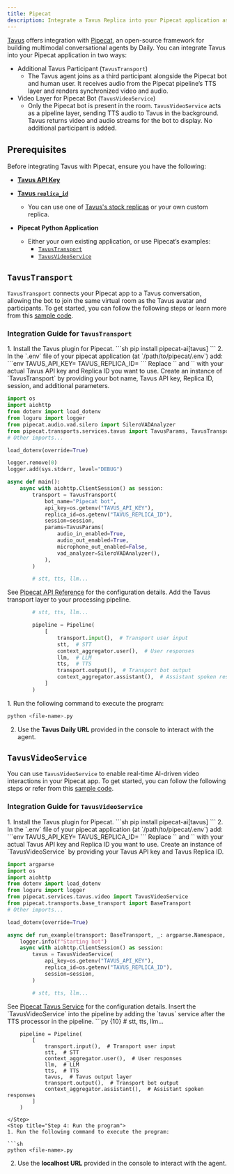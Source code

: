 ```yaml
---
title: Pipecat
description: Integrate a Tavus Replica into your Pipecat application as a participant or a video feed for the bot.
---
```


<a href="https://tavus.io" target='_blank'>Tavus</a> offers integration with <a href="https://www.pipecat.ai/" target='_blank'>Pipecat</a>, an open-source framework for building multimodal conversational agents by Daily. You can integrate Tavus into your Pipecat application in two ways:

- Additional Tavus Participant (`TavusTransport`)
    - The Tavus agent joins as a third participant alongside the Pipecat bot and human user. It receives audio from the Pipecat pipeline’s TTS layer and renders synchronized video and audio.
- Video Layer for Pipecat Bot (`TavusVideoService`)
    - Only the Pipecat bot is present in the room. `TavusVideoService` acts as a pipeline layer, sending TTS audio to Tavus in the background. Tavus returns video and audio streams for the bot to display. No additional participant is added.

## Prerequisites
Before integrating Tavus with Pipecat, ensure you have the following:
* <a href="https://platform.tavus.io/api-keys" target='_blank'>**Tavus API Key**</a>

* <a href="https://platform.tavus.io/replicas" target='_blank'>**Tavus `replica_id`**</a>
    - You can use one of <a href="https://platform.tavus.io/replicas" target='_blank'>Tavus's stock replicas</a> or your own custom replica.

* **Pipecat Python Application**
    - Either your own existing application, or use Pipecat’s examples:
        - <a href="https://github.com/pipecat-ai/pipecat/blob/main/examples/foundational/21-tavus-transport.py" target='_blank'>`TavusTransport`</a>
        - <a href="https://github.com/pipecat-ai/pipecat/blob/main/examples/foundational/21a-tavus-video-service.py" target='_blank'>`TavusVideoService`</a>


## `TavusTransport`

`TavusTransport` connects your Pipecat app to a Tavus conversation, allowing the bot to join the same virtual room as the Tavus avatar and participants. To get started, you can follow the following steps or learn more from this <a href="https://github.com/pipecat-ai/pipecat/blob/main/examples/foundational/21-tavus-transport.py" target='_blank'>sample code</a>.

### Integration Guide for `TavusTransport`

<Steps>
<Step title="Step 1: Setup and Authentication">
1. Install the Tavus plugin for Pipecat.
```sh
pip install pipecat-ai[tavus]
```
2. In the `.env` file of your pipecat application (at `/path/to/pipecat/.env`) add:
```env
TAVUS_API_KEY=<your_api_key>
TAVUS_REPLICA_ID=<your_replica_id>
```
<Note>
Replace `<your_api_key>` and `<your_replica_id>` with your actual Tavus API key and Replica ID you want to use.
</Note>
</Step>
<Step title="Step 2: Create the Tavus transport layer">
Create an instance of `TavusTransport` by providing your bot name, Tavus API key, Replica ID, session, and additional parameters.

```py {6, 16-27}
import os
import aiohttp
from dotenv import load_dotenv
from loguru import logger
from pipecat.audio.vad.silero import SileroVADAnalyzer
from pipecat.transports.services.tavus import TavusParams, TavusTransport
# Other imports...

load_dotenv(override=True)

logger.remove(0)
logger.add(sys.stderr, level="DEBUG")

async def main():
    async with aiohttp.ClientSession() as session:
        transport = TavusTransport(
            bot_name="Pipecat bot",
            api_key=os.getenv("TAVUS_API_KEY"),
            replica_id=os.getenv("TAVUS_REPLICA_ID"),
            session=session,
            params=TavusParams(
                audio_in_enabled=True,
                audio_out_enabled=True,
                microphone_out_enabled=False,
                vad_analyzer=SileroVADAnalyzer(),
            ),
        )

        # stt, tts, llm...
```

<Note>
See <a href="https://pipecat-docs.readthedocs.io/en/latest/api/pipecat.transports.services.tavus.html#tavus" target='_blank'>Pipecat API Reference</a> for the configuration details.
</Note>
</Step>
<Step title="Step 3: Insert the Tavus transport layer into the pipeline">
Add the Tavus transport layer to your processing pipeline.

```py {5, 10}
        # stt, tts, llm...

        pipeline = Pipeline(
            [
                transport.input(),  # Transport user input
                stt,  # STT
                context_aggregator.user(),  # User responses
                llm,  # LLM
                tts,  # TTS
                transport.output(),  # Transport bot output
                context_aggregator.assistant(),  # Assistant spoken responses
            ]
        )
```
</Step>
<Step title="Step 4: Run the program">
1. Run the following command to execute the program:

```sh
python <file-name>.py
```

2. Use the **Tavus Daily URL** provided in the console to interact with the agent.
</Step>
</Steps>

## `TavusVideoService`

You can use `TavusVideoService` to enable real-time AI-driven video interactions in your Pipecat app. To get started, you can follow the following steps or refer from this <a href="https://github.com/pipecat-ai/pipecat/blob/main/examples/foundational/21a-tavus-video-service.py" target='_blank'>sample code</a>.

### Integration Guide for `TavusVideoService`

<Steps>
<Step title="Step 1: Setup and Authentication">
1. Install the Tavus plugin for Pipecat.
```sh
pip install pipecat-ai[tavus]
```
2. In the `.env` file of your pipecat application (at `/path/to/pipecat/.env`) add:
```env
TAVUS_API_KEY=<your_api_key>
TAVUS_REPLICA_ID=<your_replica_id>
```
<Note>
Replace `<your_api_key>` and `<your_replica_id>` with your actual Tavus API key and Replica ID you want to use.
</Note>
</Step>
<Step title="Step 2: Create the Tavus Video Service">
Create an instance of `TavusVideoService` by providing your Tavus API key and Tavus Replica ID.

```py {6, 15-19}
import argparse
import os
import aiohttp
from dotenv import load_dotenv
from loguru import logger
from pipecat.services.tavus.video import TavusVideoService
from pipecat.transports.base_transport import BaseTransport
# Other imports...

load_dotenv(override=True)

async def run_example(transport: BaseTransport, _: argparse.Namespace, handle_sigint: bool):
    logger.info(f"Starting bot")
    async with aiohttp.ClientSession() as session:
        tavus = TavusVideoService(
            api_key=os.getenv("TAVUS_API_KEY"),
            replica_id=os.getenv("TAVUS_REPLICA_ID"),
            session=session,
        )

        # stt, tts, llm...
```
<Note>
See <a href="https://docs.pipecat.ai/server/services/video/tavus" target='_blank'>Pipecat Tavus Service</a> for the configuration details.
</Note>
</Step>
<Step title="Insert the Tavus Video Service into the timeline">
Insert the `TavusVideoService` into the pipeline by adding the `tavus` service after the TTS processor in the pipeline.
```py {10}
        # stt, tts, llm...

        pipeline = Pipeline(
            [
                transport.input(),  # Transport user input
                stt,  # STT
                context_aggregator.user(),  # User responses
                llm,  # LLM
                tts,  # TTS
                tavus,  # Tavus output layer
                transport.output(),  # Transport bot output
                context_aggregator.assistant(),  # Assistant spoken responses
            ]
        )
```
</Step>
<Step title="Step 4: Run the program">
1. Run the following command to execute the program:

```sh
python <file-name>.py
```

2. Use the **localhost URL** provided in the console to interact with the agent.
</Step>
</Steps>